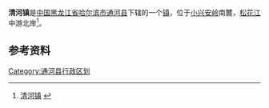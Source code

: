 {{中国乡级行政区
| 行政区全称 = 清河镇
| 上级行政区 = [[黑龙江省|黑龙江省]][[哈尔滨市|哈尔滨市]][[通河县|通河县]]
| 行政区类别 = [[镇|镇]]
| LowerDivisions = 10个行政村
| 行政区划代码 = 230128102
| 总面积 = 1369平方公里
| 户籍人口 = 2.3万人
| 常住人口 = 
| 行政区划 = 
| 官方网站 =
| 邮政编码 =150000
| 毗邻行政区 =
}}

'''清河镇'''是[[中国|中国]][[黑龙江省|黑龙江省]][[哈尔滨市|哈尔滨市]][[通河县|通河县]]下辖的一个[[镇|镇]]，位于[[小兴安岭|小兴安岭]]南麓，[[松花江|松花江]]中游北岸<ref>[http://www.chinaquhua.cn/heilongjiang/ 清河镇] {{webarchive|url=https://web.archive.org/web/20110822123644/http://www.chinaquhua.cn/heilongjiang/ |date=2011-08-22 }}</ref>。

==参考资料==
{{reflist}}

{{通河县行政区划}}

[[Category:通河县行政区划|Category:通河县行政区划]]